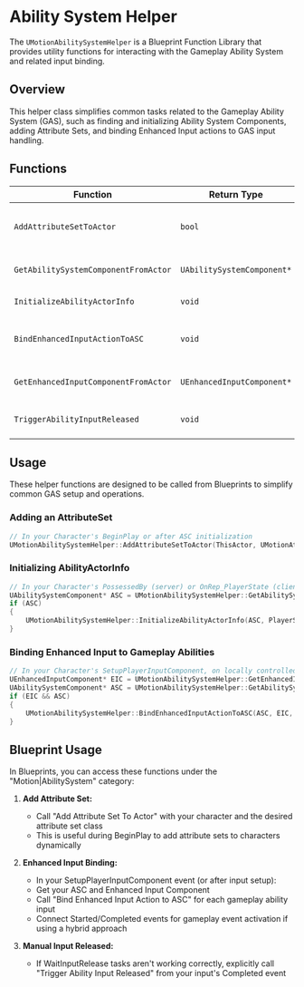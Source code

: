 # Ability System Helper

The `UMotionAbilitySystemHelper` is a Blueprint Function Library that provides utility functions for interacting with the Gameplay Ability System and related input binding.

## Overview

This helper class simplifies common tasks related to the Gameplay Ability System (GAS), such as finding and initializing Ability System Components, adding Attribute Sets, and binding Enhanced Input actions to GAS input handling.

## Functions

| Function | Return Type | Description |
|----------|-------------|-------------|
| `AddAttributeSetToActor` | `bool` | Adds the specified AttributeSet class to the AbilitySystemComponent found on the TargetActor |
| `GetAbilitySystemComponentFromActor` | `UAbilitySystemComponent*` | Gets the AbilitySystemComponent from an Actor, searching common locations (self, PlayerState) |
| `InitializeAbilityActorInfo` | `void` | Calls InitAbilityActorInfo on the provided AbilitySystemComponent |
| `BindEnhancedInputActionToASC` | `void` | Binds Enhanced Input Action events (Started, Completed) directly to AbilityLocalInputPressed/Released |
| `GetEnhancedInputComponentFromActor` | `UEnhancedInputComponent*` | Gets the InputComponent from an Actor and attempts to cast it to UEnhancedInputComponent |
| `TriggerAbilityInputReleased` | `void` | Explicitly calls AbilityLocalInputReleased on the ASC for the given InputID |

## Usage

These helper functions are designed to be called from Blueprints to simplify common GAS setup and operations.

### Adding an AttributeSet

```cpp
// In your Character's BeginPlay or after ASC initialization
UMotionAbilitySystemHelper::AddAttributeSetToActor(ThisActor, UMotionAttributeSet::StaticClass());
```

### Initializing AbilityActorInfo

```cpp
// In your Character's PossessedBy (server) or OnRep_PlayerState (client)
UAbilitySystemComponent* ASC = UMotionAbilitySystemHelper::GetAbilitySystemComponentFromActor(PlayerState);
if (ASC)
{
    UMotionAbilitySystemHelper::InitializeAbilityActorInfo(ASC, PlayerState, Character);
}
```

### Binding Enhanced Input to Gameplay Abilities

```cpp
// In your Character's SetupPlayerInputComponent, on locally controlled pawns
UEnhancedInputComponent* EIC = UMotionAbilitySystemHelper::GetEnhancedInputComponentFromActor(this);
UAbilitySystemComponent* ASC = UMotionAbilitySystemHelper::GetAbilitySystemComponentFromActor(this);
if (EIC && ASC)
{
    UMotionAbilitySystemHelper::BindEnhancedInputActionToASC(ASC, EIC, SprintInputAction, EMotionAbilityInputID::Sprint);
}
```

## Blueprint Usage

In Blueprints, you can access these functions under the "Motion|AbilitySystem" category:

1. **Add Attribute Set:**
   - Call "Add Attribute Set To Actor" with your character and the desired attribute set class
   - This is useful during BeginPlay to add attribute sets to characters dynamically

2. **Enhanced Input Binding:**
   - In your SetupPlayerInputComponent event (or after input setup):
   - Get your ASC and Enhanced Input Component
   - Call "Bind Enhanced Input Action to ASC" for each gameplay ability input
   - Connect Started/Completed events for gameplay event activation if using a hybrid approach

3. **Manual Input Released:**
   - If WaitInputRelease tasks aren't working correctly, explicitly call "Trigger Ability Input Released" from your input's Completed event 